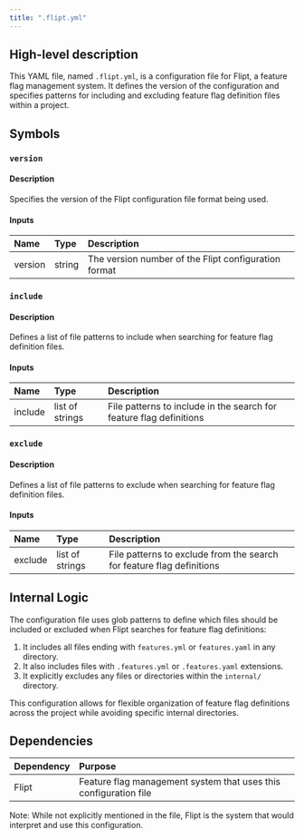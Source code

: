 ```yaml
---
title: ".flipt.yml"
---
```


## High-level description
This YAML file, named `.flipt.yml`, is a configuration file for Flipt, a feature flag management system. It defines the version of the configuration and specifies patterns for including and excluding feature flag definition files within a project.

## Symbols

### `version`
#### Description
Specifies the version of the Flipt configuration file format being used.

#### Inputs
| Name | Type | Description |
|:-----|:-----|:------------|
| version | string | The version number of the Flipt configuration format |

### `include`
#### Description
Defines a list of file patterns to include when searching for feature flag definition files.

#### Inputs
| Name | Type | Description |
|:-----|:-----|:------------|
| include | list of strings | File patterns to include in the search for feature flag definitions |

### `exclude`
#### Description
Defines a list of file patterns to exclude when searching for feature flag definition files.

#### Inputs
| Name | Type | Description |
|:-----|:-----|:------------|
| exclude | list of strings | File patterns to exclude from the search for feature flag definitions |

## Internal Logic
The configuration file uses glob patterns to define which files should be included or excluded when Flipt searches for feature flag definitions:

1. It includes all files ending with `features.yml` or `features.yaml` in any directory.
2. It also includes files with `.features.yml` or `.features.yaml` extensions.
3. It explicitly excludes any files or directories within the `internal/` directory.

This configuration allows for flexible organization of feature flag definitions across the project while avoiding specific internal directories.

## Dependencies
| Dependency | Purpose |
|:-----------|:--------|
| Flipt | Feature flag management system that uses this configuration file |

Note: While not explicitly mentioned in the file, Flipt is the system that would interpret and use this configuration.